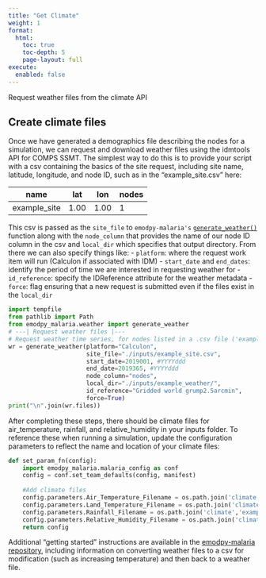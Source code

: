 ```yaml
---
title: "Get Climate"
weight: 1
format: 
  html:
    toc: true
    toc-depth: 5
    page-layout: full
execute: 
  enabled: false     
---
```


Request weather files from the climate API

## Create climate files

Once we have generated a demographics file describing the nodes for a simulation, we can request and download weather files using the idmtools API for COMPS SSMT. The simplest way to do this is to provide your script with a csv containing the basics of the site request, including site name, latitude, longitude, and node ID, such as in the "example_site.csv" here:

|      name     |   lat   |   lon   |   nodes   |
| ------------- | ------- | ------- | --------- |
|  example_site |   1.00  |   1.00  |     1     |

This csv is passed as the `site_file` to `emodpy-malaria's` [`generate_weather()`](https://docs.idmod.org/projects/emodpy-malaria/en/latest/emodpy_malaria.weather.html#emodpy_malaria.weather.generate_weather) function along with the `node_column` that provides the name of our node ID column in the csv and `local_dir` which specifies that output directory. From there we can also specify things like:
    - `platform`: where the request work item will run (Calculon if associated with IDM)
    - `start_date` and `end_dates`: identify the period of time we are interested in requesting weather for
    - `id_reference`: specify the IDReference attribute for the weather metadata
    - `force`: flag ensuring that a new request is submitted even if the files exist in the `local_dir`

```python
import tempfile
from pathlib import Path
from emodpy_malaria.weather import generate_weather
# ---| Request weather files |---
# Request weather time series, for nodes listed in a .csv file ('example_site.csv' here)
wr = generate_weather(platform="Calculon",
                      site_file="./inputs/example_site.csv",
                      start_date=2019001, #YYYYddd
                      end_date=2019365, #YYYYddd
                      node_column="nodes",
                      local_dir="./inputs/example_weather/",
                      id_reference="Gridded world grump2.5arcmin",
                      force=True)
print("\n".join(wr.files))
```

After completing these steps, there should be climate files for air_temperature, rainfall, and relative_humidity in your inputs folder. To reference these when running a simulation, update the configuration parameters to reflect the name and location of your climate files:

```python
def set_param_fn(config):
    import emodpy_malaria.malaria_config as conf
    config = conf.set_team_defaults(config, manifest)
    
    #Add climate files
    config.parameters.Air_Temperature_Filename = os.path.join('climate','example_air_temperature_daily.bin')
    config.parameters.Land_Temperature_Filename = os.path.join('climate','example_air_temperature_daily.bin')
    config.parameters.Rainfall_Filename = os.path.join('climate','example_rainfall_daily.bin')
    config.parameters.Relative_Humidity_Filename = os.path.join('climate', 'example_relative_humidity_daily.bin')
    return config
```

Additional "getting started" instructions are available in the [emodpy-malaria repository](https://github.com/numalariamodeling/emodpy-malaria/tree/main/emodpy_malaria/weather/README.md), including information on converting weather files to a csv for modification (such as increasing temperature) and then back to a weather file.